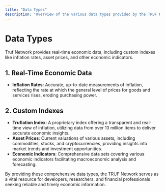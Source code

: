 ---
title: "Data Types"
description: "Overview of the various data types provided by the TRUF Network."
---

# Data Types

Truf Network provides real-time economic data, including custom indexes like inflation rates, asset prices, and other economic indicators.

## 1. Real-Time Economic Data

- **Inflation Rates**: Accurate, up-to-date measurements of inflation, reflecting the rate at which the general level of prices for goods and services rises, eroding purchasing power.

## 2. Custom Indexes

- **Truflation Index**: A proprietary index offering a transparent and real-time view of inflation, utilizing data from over 13 million items to deliver accurate economic insights.
- **Asset Prices**: Current valuations of various assets, including commodities, stocks, and cryptocurrencies, providing insights into market trends and investment opportunities.
- **Economic Indicators**: Comprehensive data sets covering various economic indicators facilitating macroeconomic analysis and forecasting.

By providing these comprehensive data types, the TRUF Network serves as a vital resource for developers, researchers, and financial professionals seeking reliable and timely economic information.
